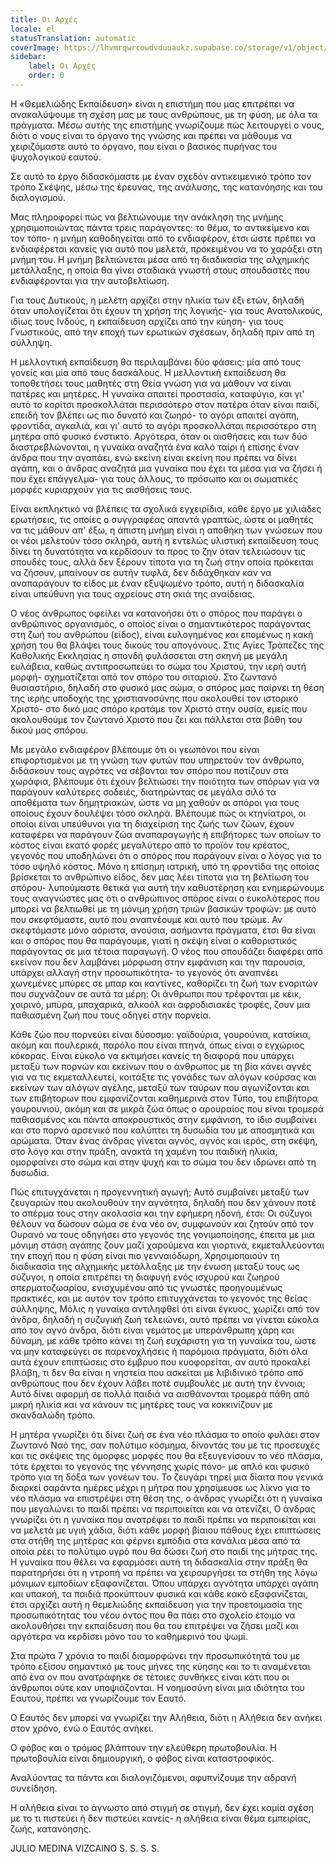 ```yaml
---
title: Οι Αρχές
locale: el
statusTranslation: automatic
coverImage: https://lhvmrqwrcowdvduuaukz.supabase.co/storage/v1/object/public/strapi-uploads/small_cover-educacion-fundamental.webp-2d51a7828a2b1309555be27f7e2a61a0.webp
sidebar:
    label: Οι Αρχές
    order: 0
---
```

Η «Θεμελιώδης Εκπαίδευση» είναι η επιστήμη που μας επιτρέπει να ανακαλύψουμε τη σχέση μας με τους ανθρώπους, με τη φύση, με όλα τα πράγματα. Μέσω αυτής της επιστήμης γνωρίζουμε πώς λειτουργεί ο νους, διότι ο νους είναι το όργανο της γνώσης και πρέπει να μάθουμε να χειριζόμαστε αυτό το όργανο, που είναι ο βασικός πυρήνας του ψυχολογικού εαυτού.

Σε αυτό το έργο διδασκόμαστε με έναν σχεδόν αντικειμενικό τρόπο τον τρόπο Σκέψης, μέσω της έρευνας, της ανάλυσης, της κατανόησης και του διαλογισμού.

Μας πληροφορεί πώς να βελτιώνουμε την ανάκληση της μνήμης χρησιμοποιώντας πάντα τρεις παράγοντες: το θέμα, το αντικείμενο και τον τόπο- η μνήμη καθοδηγείται από το ενδιαφέρον, έτσι ώστε πρέπει να ενδιαφέρεται κανείς για αυτό που μελετά, προκειμένου να το χαράξει στη μνήμη του. Η μνήμη βελτιώνεται μέσα από τη διαδικασία της αλχημικής μετάλλαξης, η οποία θα γίνει σταδιακά γνωστή στους σπουδαστές που ενδιαφέρονται για την αυτοβελτίωση.

Για τους Δυτικούς, η μελέτη αρχίζει στην ηλικία των έξι ετών, δηλαδή όταν υπολογίζεται ότι έχουν τη χρήση της λογικής- για τους Ανατολικούς, ιδίως τους Ινδούς, η εκπαίδευση αρχίζει από την κύηση- για τους Γνωστικούς, από την εποχή των ερωτικών σχέσεων, δηλαδή πριν από τη σύλληψη.

Η μελλοντική εκπαίδευση θα περιλαμβάνει δύο φάσεις: μία από τους γονείς και μία από τους δασκάλους. Η μελλοντική εκπαίδευση θα τοποθετήσει τους μαθητές στη Θεία γνώση για να μάθουν να είναι πατέρες και μητέρες. Η γυναίκα απαιτεί προστασία, καταφύγιο, και γι' αυτό το κορίτσι προσκολλάται περισσότερο στον πατέρα όταν είναι παιδί, επειδή τον βλέπει ως πιο δυνατό και ζωηρό- το αγόρι απαιτεί αγάπη, φροντίδα, αγκαλιά, και γι' αυτό το αγόρι προσκολλάται περισσότερο στη μητέρα από φυσικό ένστικτο. Αργότερα, όταν οι αισθήσεις και των δύο διαστρεβλώνονται, η γυναίκα αναζητά ένα καλό ταίρι ή επίσης έναν άνδρα που την αγαπάει, ενώ εκείνη είναι εκείνη που πρέπει να δίνει αγάπη, και ο άνδρας αναζητά μια γυναίκα που έχει τα μέσα για να ζήσει ή που έχει επάγγελμα- για τους άλλους, το πρόσωπο και οι σωματικές μορφές κυριαρχούν για τις αισθήσεις τους.

Είναι εκπληκτικό να βλέπεις τα σχολικά εγχειρίδια, κάθε έργο με χιλιάδες ερωτήσεις, τις οποίες ο συγγραφέας απαντά γραπτώς, ώστε οι μαθητές να τις μάθουν απ' έξω, η άπιστη μνήμη είναι η αποθήκη των γνώσεων που οι νέοι μελετούν τόσο σκληρά, αυτή η εντελώς υλιστική εκπαίδευση τους δίνει τη δυνατότητα να κερδίσουν τα προς το ζην όταν τελειώσουν τις σπουδές τους, αλλά δεν ξέρουν τίποτα για τη ζωή στην οποία πρόκειται να ζήσουν, μπαίνουν σε αυτήν τυφλά, δεν διδάχθηκαν καν να αναπαράγουν το είδος με έναν εξυψωμένο τρόπο, αυτή η διδασκαλία είναι υπεύθυνη για τους αχρείους στη σκιά της αναίδειας.

Ο νέος άνθρωπος οφείλει να κατανοήσει ότι ο σπόρος που παράγει ο ανθρώπινος οργανισμός, ο οποίος είναι ο σημαντικότερος παράγοντας στη ζωή του ανθρώπου (είδος), είναι ευλογημένος και επομένως η κακή χρήση του θα βλάψει τους δικούς του απογόνους. Στις Αγίες Τράπεζες της Καθολικής Εκκλησίας η σπονδή φυλάσσεται στη σκηνή με μεγάλη ευλάβεια, καθώς αντιπροσωπεύει το σώμα του Χριστού, την ιερή αυτή μορφή- σχηματίζεται από τον σπόρο του σιταριού. Στο ζωντανό θυσιαστήριο, δηλαδή στο φυσικό μας σώμα, ο σπόρος μας παίρνει τη θέση της ιερής υποδοχής της χριστιανοσύνης που ακολουθεί τον ιστορικό Χριστό- στο δικό μας σπόρο κρατάμε τον Χριστό στην ουσία, εμείς που ακολουθούμε τον ζωντανό Χριστό που ζει και πάλλεται στα βάθη του δικού μας σπόρου.

Με μεγάλο ενδιαφέρον βλέπουμε ότι οι γεωπόνοι που είναι επιφορτισμένοι με τη γνώση των φυτών που υπηρετούν τον άνθρωπο, διδάσκουν τους αγρότες να σέβονται τον σπόρο που ποτίζουν στα χωράφια, βλέπουμε ότι έχουν βελτιώσει την ποιότητα των σπόρων για να παράγουν καλύτερες σοδειές, διατηρώντας σε μεγάλα σιλό τα αποθέματα των δημητριακών, ώστε να μη χαθούν οι σπόροι για τους οποίους έχουν δουλέψει τόσο σκληρά. Βλέπουμε πώς οι κτηνίατροι, οι οποίοι είναι υπεύθυνοι για τη διαχείριση της ζωής των ζώων, έχουν καταφέρει να παράγουν ζώα αναπαραγωγής ή επιβήτορες των οποίων το κόστος είναι εκατό φορές μεγαλύτερο από το προϊόν του κρέατος, γεγονός που υποδηλώνει ότι ο σπόρος που παράγουν είναι ο λόγος για το τόσο υψηλό κόστος. Μόνο η επίσημη ιατρική, υπό τη φροντίδα της οποίας βρίσκεται το ανθρώπινο είδος, δεν μας λέει τίποτα για τη βελτίωση του σπόρου- λυπούμαστε θετικά για αυτή την καθυστέρηση και ενημερώνουμε τους αναγνώστες μας ότι ο ανθρώπινος σπόρος είναι ο ευκολότερος που μπορεί να βελτιωθεί με τη μόνιμη χρήση τριών βασικών τροφών: με αυτό που σκεφτόμαστε, αυτό που αναπνέουμε και αυτό που τρώμε. Αν σκεφτόμαστε μόνο αόριστα, ανούσια, ασήμαντα πράγματα, έτσι θα είναι και ο σπόρος που θα παράγουμε, γιατί η σκέψη είναι ο καθοριστικός παράγοντας σε μια τέτοια παραγωγή. Ο νέος που σπουδάζει διαφέρει από εκείνον που δεν λαμβάνει μόρφωση στην εμφάνιση και την παρουσία, υπάρχει αλλαγή στην προσωπικότητα- το γεγονός ότι αναπνέει χωνεμένες μπύρες σε μπαρ και καντίνες, καθορίζει τη ζωή των ενοριτών που συχνάζουν σε αυτά τα μέρη: Οι άνθρωποι που τρέφονται με κέικ, χοιρινό, μπύρα, μπαχαρικά, αλκοόλ και αφροδισιακές τροφές, ζουν μια παθιασμένη ζωή που τους οδηγεί στην πορνεία.

Κάθε ζώο που πορνεύει είναι δύσοσμο: γαϊδούρια, γουρούνια, κατσίκια, ακόμη και πουλερικά, παρόλο που είναι πτηνά, όπως είναι ο εγχώριος κόκορας. Είναι εύκολο να εκτιμήσει κανείς τη διαφορά που υπάρχει μεταξύ των πορνών και εκείνων που ο άνθρωπος με τη βία κάνει αγνές για να τις εκμεταλλευτεί, κοιτάξτε τις γονάδες των αλόγων κούρσας και εκείνων των αλόγων αγέλης, μεταξύ των ταύρων που αγωνίζονται και των επιβήτορων που εμφανίζονται καθημερινά στον Τύπο, του επιβήτορα γουρουνιού, ακόμη και σε μικρά ζώα όπως ο αρουραίος που είναι τρομερά παθιασμένος και πάντα αποκρουστικός στην εμφάνιση, το ίδιο συμβαίνει και στο πορνό αρσενικό που καλύπτει τη δυσωδία του με αποσμητικά και αρώματα. Όταν ένας άνδρας γίνεται αγνός, αγνός και ιερός, στη σκέψη, στο λόγο και στην πράξη, ανακτά τη χαμένη του παιδική ηλικία, ομορφαίνει στο σώμα και στην ψυχή και το σώμα του δεν ιδρώνει από τη δυσωδία.

Πώς επιτυγχάνεται η προγεννητική αγωγή; Αυτό συμβαίνει μεταξύ των ζευγαριών που ακολουθούν την αγνότητα, δηλαδή που δεν χάνουν ποτέ το σπέρμα τους στην ακολασία και την εφήμερη ηδονή, έτσι: Οι σύζυγοι θέλουν να δώσουν σώμα σε ένα νέο ον, συμφωνούν και ζητούν από τον Ουρανό να τους οδηγήσει στο γεγονός της γονιμοποίησης, έπειτα με μια μόνιμη στάση αγάπης ζουν μαζί χαρούμενα και γιορτινά, εκμεταλλεύονται την εποχή που η φύση είναι πιο γενναιόδωρη, Χρησιμοποιούν τη διαδικασία της αλχημικής μετάλλαξης με την ένωση μεταξύ τους ως σύζυγοι, η οποία επιτρέπει τη διαφυγή ενός ισχυρού και ζωηρού σπερματοζωαρίου, ενισχυμένου από τις γνωστές προηγουμένως πρακτικές, και με αυτόν τον τρόπο επιτυγχάνεται το γεγονός της θείας σύλληψης, Μόλις η γυναίκα αντιληφθεί ότι είναι έγκυος, χωρίζει από τον άνδρα, δηλαδή η συζυγική ζωή τελειώνει, αυτό πρέπει να γίνεται εύκολα από τον αγνό άνδρα, διότι είναι γεμάτος με υπεράνθρωπη χάρη και δύναμη, με κάθε τρόπο κάνει τη ζωή ευχάριστη για τη γυναίκα του, ώστε να μην καταφεύγει σε παρενοχλήσεις ή παρόμοια πράγματα, διότι όλα αυτά έχουν επιπτώσεις στο έμβρυο που κυοφορείται, αν αυτό προκαλεί βλάβη, τι δεν θα είναι η νηστεία που ασκείται με λιβιδινικό τρόπο από ανθρώπους που δεν έχουν λάβει ποτέ συμβουλές με αυτή την έννοια; Αυτό δίνει αφορμή σε πολλά παιδιά να αισθάνονται τρομερά πάθη από μικρή ηλικία και να κάνουν τις μητέρες τους να κοκκινίζουν με σκανδαλώδη τρόπο.

Η μητέρα γνωρίζει ότι δίνει ζωή σε ένα νέο πλάσμα το οποίο φυλάει στον Ζωντανό Ναό της, σαν πολύτιμο κόσμημα, δίνοντάς του με τις προσευχές και τις σκέψεις της όμορφες μορφές που θα εξευγενίσουν το νέο πλάσμα, τότε έρχεται το γεγονός της γέννησης χωρίς πόνο- με απλό και φυσικό τρόπο για τη δόξα των γονέων του. Το ζευγάρι τηρεί μια δίαιτα που γενικά διαρκεί σαράντα ημέρες μέχρι η μήτρα που χρησίμευσε ως λίκνο για το νέο πλάσμα να επιστρέψει στη θέση της, ο άνδρας γνωρίζει ότι η γυναίκα που μεγαλώνει το παιδί πρέπει να περιποιείται και να ατενίζει, Ο άνδρας γνωρίζει ότι η γυναίκα που ανατρέφει το παιδί πρέπει να περιποιείται και να μελετά με υγιή χάδια, διότι κάθε μορφή βίαιου πάθους έχει επιπτώσεις στα στήθη της μητέρας και φέρνει εμπόδια στα κανάλια μέσα από τα οποία ρέει το πολύτιμο υγρό που θα δώσει ζωή στο παιδί της μήτρας της. Η γυναίκα που θέλει να εφαρμόσει αυτή τη διδασκαλία στην πράξη θα παρατηρήσει ότι η ντροπή να πρέπει να χειρουργήσει τα στήθη της λόγω μόνιμων εμποδίων εξαφανίζεται. Όπου υπάρχει αγνότητα υπάρχει αγάπη και υπακοή, τα παιδιά προκύπτουν φυσικά και κάθε κακό εξαφανίζεται, έτσι αρχίζει αυτή η θεμελιώδης εκπαίδευση για την προετοιμασία της προσωπικότητας του νέου όντος που θα πάει στο σχολείο έτοιμο να ακολουθήσει την εκπαίδευση που θα του επιτρέψει να ζήσει μαζί και αργότερα να κερδίσει μόνο του το καθημερινό του ψωμί.

Στα πρώτα 7 χρόνια το παιδί διαμορφώνει την προσωπικότητά του με τρόπο εξίσου σημαντικό με τους μήνες της κύησης και το τι αναμένεται από ένα ον που ανατράφηκε σε τέτοιες συνθήκες είναι κάτι που οι άνθρωποι ούτε καν υποψιάζονται. Η νοημοσύνη είναι μια ιδιότητα του Εαυτού, πρέπει να γνωρίζουμε τον Εαυτό.

Ο Εαυτός δεν μπορεί να γνωρίζει την Αλήθεια, διότι η Αλήθεια δεν ανήκει στον χρόνο, ενώ ο Εαυτός ανήκει.

Ο φόβος και ο τρόμος βλάπτουν την ελεύθερη πρωτοβουλία. Η πρωτοβουλία είναι δημιουργική, ο φόβος είναι καταστροφικός.

Αναλύοντας τα πάντα και διαλογιζόμενοι, αφυπνίζουμε την αδρανή συνείδηση.

Η αλήθεια είναι το άγνωστο από στιγμή σε στιγμή, δεν έχει καμία σχέση με το τι πιστεύει ή δεν πιστεύει κανείς- η αλήθεια είναι θέμα εμπειρίας, ζωής, κατανόησης.

JULIO MEDINA VIZCAINO
S. S. S. S.
